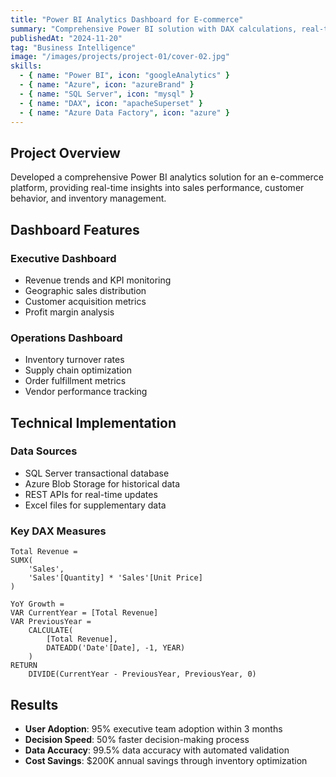 ```yaml
---
title: "Power BI Analytics Dashboard for E-commerce"
summary: "Comprehensive Power BI solution with DAX calculations, real-time data refresh, and executive dashboards for e-commerce analytics."
publishedAt: "2024-11-20"
tag: "Business Intelligence"
image: "/images/projects/project-01/cover-02.jpg"
skills:
  - { name: "Power BI", icon: "googleAnalytics" }
  - { name: "Azure", icon: "azureBrand" }
  - { name: "SQL Server", icon: "mysql" }
  - { name: "DAX", icon: "apacheSuperset" }
  - { name: "Azure Data Factory", icon: "azure" }
---
```


## Project Overview

Developed a comprehensive Power BI analytics solution for an e-commerce platform, providing real-time insights into sales performance, customer behavior, and inventory management.

## Dashboard Features

### Executive Dashboard
- Revenue trends and KPI monitoring
- Geographic sales distribution
- Customer acquisition metrics
- Profit margin analysis

### Operations Dashboard
- Inventory turnover rates
- Supply chain optimization
- Order fulfillment metrics
- Vendor performance tracking

## Technical Implementation

### Data Sources
- SQL Server transactional database
- Azure Blob Storage for historical data
- REST APIs for real-time updates
- Excel files for supplementary data

### Key DAX Measures

```dax
Total Revenue = 
SUMX(
    'Sales',
    'Sales'[Quantity] * 'Sales'[Unit Price]
)

YoY Growth = 
VAR CurrentYear = [Total Revenue]
VAR PreviousYear = 
    CALCULATE(
        [Total Revenue],
        DATEADD('Date'[Date], -1, YEAR)
    )
RETURN
    DIVIDE(CurrentYear - PreviousYear, PreviousYear, 0)
```

## Results

- **User Adoption**: 95% executive team adoption within 3 months
- **Decision Speed**: 50% faster decision-making process
- **Data Accuracy**: 99.5% data accuracy with automated validation
- **Cost Savings**: $200K annual savings through inventory optimization
